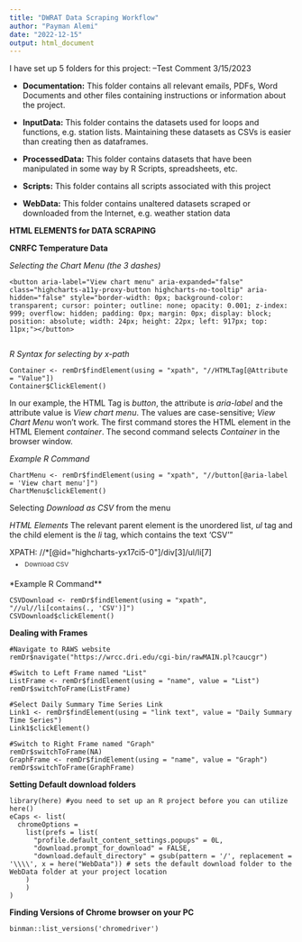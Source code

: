```yaml
---
title: "DWRAT Data Scraping Workflow"
author: "Payman Alemi"
date: "2022-12-15"
output: html_document
---
```

I have set up 5 folders for this project:
--Test Comment 3/15/2023

* **Documentation:**
This folder contains all relevant emails, PDFs, Word Documents and other files containing instructions or information about the project.

* **InputData:**
This folder contains the datasets used for loops and functions, e.g. station lists. Maintaining these datasets as CSVs is easier than creating then as dataframes.

* **ProcessedData:** 
This folder contains datasets that have been manipulated in some way by R Scripts, spreadsheets, etc.

* **Scripts:** 
This folder contains all scripts associated with this project

* **WebData:** 
This folder contains unaltered datasets scraped or downloaded from the Internet, e.g. weather station data

**HTML ELEMENTS for DATA SCRAPING**

**CNRFC Temperature Data**

*Selecting the Chart Menu (the 3 dashes)*
```
<button aria-label="View chart menu" aria-expanded="false" class="highcharts-a11y-proxy-button highcharts-no-tooltip" aria-hidden="false" style="border-width: 0px; background-color: transparent; cursor: pointer; outline: none; opacity: 0.001; z-index: 999; overflow: hidden; padding: 0px; margin: 0px; display: block; position: absolute; width: 24px; height: 22px; left: 917px; top: 11px;"></button>
  
```
*R Syntax for selecting by x-path*
```
Container <- remDr$findElement(using = "xpath", "//HTMLTag[@Attribute = "Value"])
Container$ClickElement()
```

In our example, the HTML Tag is *button*, the attribute is *aria-label* and the attribute value is *View chart menu*. The values are case-sensitive; *View Chart Menu* won't work. The first command stores the HTML element in the HTML Element *container*. The second command selects *Container* in the browser window.

*Example R Command*
```
ChartMenu <- remDr$findElement(using = "xpath", "//button[@aria-label = 'View chart menu']")
ChartMenu$clickElement()
```

Selecting *Download as CSV* from the menu

*HTML Elements*
The relevant parent element is the unordered list, *ul* tag and the child element is the *li* tag, which contains the text 'CSV'"

XPATH: //*[@id="highcharts-yx17ci5-0"]/div[3]/ul/li[7]
<li class="highcharts-menu-item" tabindex="-1" style="cursor: pointer; padding: 0.5em 1em; color: rgb(51, 51, 51); background: none; font-size: 11px; transition: background 250ms ease 0s, color 250ms ease 0s;">Download CSV</li>

*Example R Command**
```
CSVDownload <- remDr$findElement(using = "xpath", "//ul//li[contains(., 'CSV')]")
CSVDownload$clickElement()
```

**Dealing with Frames**
```
#Navigate to RAWS website
remDr$navigate("https://wrcc.dri.edu/cgi-bin/rawMAIN.pl?caucgr")

#Switch to Left Frame named "List"
ListFrame <- remDr$findElement(using = "name", value = "List")
remDr$switchToFrame(ListFrame)

#Select Daily Summary Time Series Link
Link1 <- remDr$findElement(using = "link text", value = "Daily Summary Time Series")
Link1$clickElement()

#Switch to Right Frame named "Graph"
remDr$switchToFrame(NA)
GraphFrame <- remDr$findElement(using = "name", value = "Graph")
remDr$switchToFrame(GraphFrame)
```

**Setting Default download folders**
```
library(here) #you need to set up an R project before you can utilize here()
eCaps <- list(
  chromeOptions =
    list(prefs = list(
      "profile.default_content_settings.popups" = 0L,
      "download.prompt_for_download" = FALSE,
      "download.default_directory" = gsub(pattern = '/', replacement = '\\\\', x = here("WebData")) # sets the default download folder to the WebData folder at your project location
    )
    )
)
```
**Finding Versions of Chrome browser on your PC**
```
binman::list_versions('chromedriver')
```
